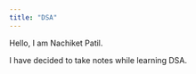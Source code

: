 ```yaml
---
title: "DSA"
---
```


Hello, I am Nachiket Patil.

I have decided to take notes while learning DSA.

